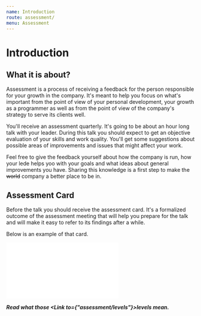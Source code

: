 ```yaml
---
name: Introduction
route: assessment/
menu: Assessment
---
```



# Introduction

## What it is about?

Assessment is a process of receiving a feedback for the person responsible for your growth
in the company. It's meant to help you focus on what's important from the point of view
of your personal development, your growth as a programmer as well as from the point of view
of the company's strategy to serve its clients well.

You'll receive an assessment quarterly. It's going to be about an hour long talk with your leader.
During this talk you should expect to get an objective evaluation of your skills and work quality.
You'll get some suggestions about possible areas of improvements and issues that might affect
your work.

Feel free to give the feedback yourself about how the company is run, how your lede helps yoo
with your goals and what ideas about general improvements you have. Sharing this knowledge is
a first step to make the ~~world~~ company a better place to be in.

## Assessment Card

Before the talk you should receive the assessment card. It's a formalized outcome of the assessment
meeting that will help you prepare for the talk and will make it easy to refer to its findings
after a while.

Below is an example of that card.

<object data="../public/assessment-template.pdf" type="application/pdf" width="100%" height="350px">
  <embed src="../public/assessment-template.pdf"></embed>
</object>

***Read what those <Link to={"assessment/levels"}>levels mean</Link>.***
